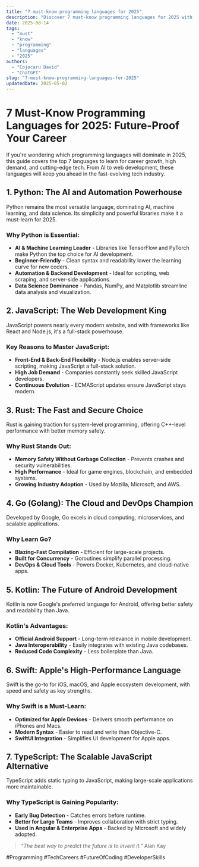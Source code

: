 ```yaml
---
title: "7 must-know programming languages for 2025"
description: "Discover 7 must-know programming languages for 2025 with this in-depth guide, providing actionable insights and practical tips to boost your knowledge and results."
date: 2025-08-14
tags:
  - "must"
  - "know"
  - "programming"
  - "languages"
  - "2025"
authors:
  - "Cojocaru David"
  - "ChatGPT"
slug: "7-must-know-programming-languages-for-2025"
updatedDate: 2025-05-02
---
```


# 7 Must-Know Programming Languages for 2025: Future-Proof Your Career  

If you're wondering which programming languages will dominate in 2025, this guide covers the top 7 languages to learn for career growth, high demand, and cutting-edge tech. From AI to web development, these languages will keep you ahead in the fast-evolving tech industry.  

## 1. Python: The AI and Automation Powerhouse  

Python remains the most versatile language, dominating AI, machine learning, and data science. Its simplicity and powerful libraries make it a must-learn for 2025.  

### Why Python is Essential:  
- **AI & Machine Learning Leader** - Libraries like TensorFlow and PyTorch make Python the top choice for AI development.  
- **Beginner-Friendly** - Clean syntax and readability lower the learning curve for new coders.  
- **Automation & Backend Development** - Ideal for scripting, web scraping, and server-side applications.  
- **Data Science Dominance** - Pandas, NumPy, and Matplotlib streamline data analysis and visualization.  

## 2. JavaScript: The Web Development King  

JavaScript powers nearly every modern website, and with frameworks like React and Node.js, it's a full-stack powerhouse.  

### Key Reasons to Master JavaScript:  
- **Front-End & Back-End Flexibility** - Node.js enables server-side scripting, making JavaScript a full-stack solution.  
- **High Job Demand** - Companies constantly seek skilled JavaScript developers.  
- **Continuous Evolution** - ECMAScript updates ensure JavaScript stays modern.  

## 3. Rust: The Fast and Secure Choice  

Rust is gaining traction for system-level programming, offering C++-level performance with better memory safety.  

### Why Rust Stands Out:  
- **Memory Safety Without Garbage Collection** - Prevents crashes and security vulnerabilities.  
- **High Performance** - Ideal for game engines, blockchain, and embedded systems.  
- **Growing Industry Adoption** - Used by Mozilla, Microsoft, and AWS.  

## 4. Go (Golang): The Cloud and DevOps Champion  

Developed by Google, Go excels in cloud computing, microservices, and scalable applications.  

### Why Learn Go?  
- **Blazing-Fast Compilation** - Efficient for large-scale projects.  
- **Built for Concurrency** - Goroutines simplify parallel processing.  
- **DevOps & Cloud Tools** - Powers Docker, Kubernetes, and cloud-native apps.  

## 5. Kotlin: The Future of Android Development  

Kotlin is now Google's preferred language for Android, offering better safety and readability than Java.  

### Kotlin's Advantages:  
- **Official Android Support** - Long-term relevance in mobile development.  
- **Java Interoperability** - Easily integrates with existing Java codebases.  
- **Reduced Code Complexity** - Less boilerplate than Java.  

## 6. Swift: Apple's High-Performance Language  

Swift is the go-to for iOS, macOS, and Apple ecosystem development, with speed and safety as key strengths.  

### Why Swift is a Must-Learn:  
- **Optimized for Apple Devices** - Delivers smooth performance on iPhones and Macs.  
- **Modern Syntax** - Easier to read and write than Objective-C.  
- **SwiftUI Integration** - Simplifies UI development for Apple apps.  

## 7. TypeScript: The Scalable JavaScript Alternative  

TypeScript adds static typing to JavaScript, making large-scale applications more maintainable.  

### Why TypeScript is Gaining Popularity:  
- **Early Bug Detection** - Catches errors before runtime.  
- **Better for Large Teams** - Improves collaboration with strict typing.  
- **Used in Angular & Enterprise Apps** - Backed by Microsoft and widely adopted.  

> _"The best way to predict the future is to invent it."_   Alan Kay  

#Programming #TechCareers #FutureOfCoding #DeveloperSkills